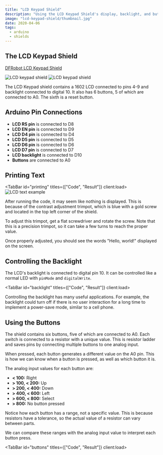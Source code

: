 ```yaml
---
title: "LCD Keypad Shield"
description: "Using the LCD Keypad Shield's display, backlight, and buttons with Arduino"
image: "lcd-keypad-shield/thumbnail.jpg"
date: 2020-04-06
tags:
  - arduino
  - shields
---
```



## The LCD Keypad Shield

[DFRobot LCD Keypad Shield](https://www.dfrobot.com/product-51.html)

![LCD keypad shield](@img/lcd-keypad-shield/shield1.jpg)
![LCD keypad shield](@img/lcd-keypad-shield/shield2.jpg)

The LCD Keypad shield contains a 1602 LCD connected to pins 4-9 and backlight connected to digital 10. It also has 6 buttons, 5 of which are connected to A0. The sixth is a reset button.

## Arduino Pin Connections

- **LCD RS pin** is connected to D8
- **LCD EN pin** is connected to D9
- **LCD D4 pin** is connected to D4
- **LCD D5 pin** is connected to D5
- **LCD D6 pin** is connected to D6
- **LCD D7 pin** is connected to D7
- **LCD backlight** is connected to D10
- **Buttons** are connected to A0

## Printing Text

<TabBar id="printing" titles={["Code", "Result"]} client:load>
  <TabPane id="printing" index={0} client:load>
    <CodeFile src="code/LCDShieldText.ino" />
  </TabPane>
  <TabPane id="printing" index={1} client:load>
    ![LCD text example](@img/lcd-keypad-shield/text-example.jpg)
  </TabPane>
</TabBar>

After running the code, it may seem like nothing is displayed. This is because of the contrast adjustment trimpot, which is blue with a gold screw and located in the top left corner of the shield.

To adjust this trimpot, get a flat screwdriver and rotate the screw. Note that this is a precision trimpot, so it can take a few turns to reach the proper value.

Once properly adjusted, you should see the words "Hello, world!" displayed on the screen.

## Controlling the Backlight

The LCD's backlight is connected to digital pin 10. It can be controlled like a normal LED with `pinMode` and `digitalWrite`.

<TabBar id="backlight" titles={["Code", "Result"]} client:load>
  <TabPane id="backlight" index={0} client:load>
    <CodeFile src="code/LCDShieldBacklight.ino" />
  </TabPane>
  <TabPane id="backlight" index={1} client:load>
    <VideoPlayer src="lcd-keypad-shield/backlight.mp4" />
  </TabPane>
</TabBar>

Controlling the backlight has many useful applications. For example, the backlight could turn off if there is no user interaction for a long time to implement a power-save mode, similar to a cell phone.

## Using the Buttons

The shield contains six buttons, five of which are connected to A0. Each switch is connected to a resistor with a unique value. This is resistor ladder and saves pins by connecting multiple buttons to one analog input.

When pressed, each button generates a different value on the A0 pin. This is how we can know when a button is pressed, as well as which button it is.

The analog input values for each button are:

- **< 100:** Right
- **> 100, < 200:** Up
- **> 200, < 400:** Down
- **> 400, < 600:** Left
- **> 600, < 800:** Select
- **> 800:** No button pressed

Notice how each button has a range, not a specific value. This is because resistors have a tolerance, so the actual value of a resistor can vary between parts.

We can compare these ranges with the analog input value to interpret each button press.

<TabBar id="buttons" titles={["Code", "Result"]} client:load>
  <TabPane id="buttons" index={0} client:load>
    <CodeFile src="code/LCDShieldButtons.ino" />
  </TabPane>
  <TabPane id="buttons" index={1} client:load>
    <VideoPlayer src="lcd-keypad-shield/buttons.mp4" />
  </TabPane>
</TabBar>
